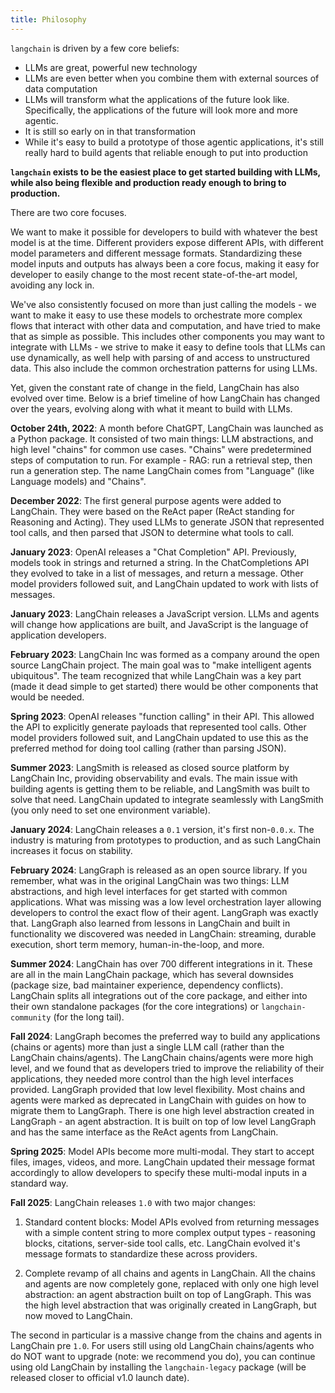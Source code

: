 ```yaml
---
title: Philosophy
---
```



<AlphaCallout />

`langchain` is driven by a few core beliefs:
- LLMs are great, powerful new technology
- LLMs are even better when you combine them with external sources of data computation
- LLMs will transform what the applications of the future look like. Specifically, the applications of the future will look more and more agentic.
- It is still so early on in that transformation
- While it's easy to build a prototype of those agentic applications, it's still really hard to build agents that reliable enough to put into production

**`langchain` exists to be the easiest place to get started building with LLMs, while also being flexible and production ready enough to bring to production.**

There are two core focuses.

We want to make it possible for developers to build with whatever the best model is at the time.
Different providers expose different APIs, with different model parameters and different message formats.
Standardizing these model inputs and outputs has always been a core focus, making it easy for developer to easily change to the most recent state-of-the-art model, avoiding any lock in.

We've also consistently focused on more than just calling the models - we want to make it easy to use these models to orchestrate more complex flows that interact with other data and computation, and have tried to make that as simple as possible.
This includes other components you may want to integrate with LLMs - we strive to make it easy to define tools that LLMs can use dynamically, as well help with parsing of and access to unstructured data.
This also include the common orchestration patterns for using LLMs.

Yet, given the constant rate of change in the field, LangChain has also evolved over time.
Below is a brief timeline of how LangChain has changed over the years, evolving along with what it meant to build with LLMs.

**October 24th, 2022**: A month before ChatGPT, LangChain was launched as a Python package.
It consisted of two main things: LLM abstractions, and high level "chains" for common use cases.
"Chains" were predetermined steps of computation to run. For example - RAG: run a retrieval step, then run a generation step.
The name LangChain comes from "Language" (like Language models) and "Chains".

**December 2022**: The first general purpose agents were added to LangChain.
They were based on the ReAct paper (ReAct standing for Reasoning and Acting).
They used LLMs to generate JSON that represented tool calls, and then parsed that JSON to determine what tools to call.

**January 2023**: OpenAI releases a "Chat Completion" API.
Previously, models took in strings and returned a string.
In the ChatCompletions API they evolved to take in a list of messages, and return a message.
Other model providers followed suit, and LangChain updated to work with lists of messages.

**January 2023**: LangChain releases a JavaScript version.
LLMs and agents will change how applications are built, and JavaScript is the language of application developers.

**February 2023**: LangChain Inc was formed as a company around the open source LangChain project.
The main goal was to "make intelligent agents ubiquitous".
The team recognized that while LangChain was a key part (made it dead simple to get started) there would be other components that would be needed.


**Spring 2023**: OpenAI releases "function calling" in their API.
This allowed the API to explicitly generate payloads that represented tool calls.
Other model providers followed suit, and LangChain updated to use this as the preferred method for doing tool calling (rather than parsing JSON).

**Summer 2023**: LangSmith is released as closed source platform by LangChain Inc, providing observability and evals.
The main issue with building agents is getting them to be reliable, and LangSmith was built to solve that need.
LangChain updated to integrate seamlessly with LangSmith (you only need to set one environment variable).

**January 2024**: LangChain releases a `0.1` version, it's first non-`0.0.x`.
The industry is maturing from prototypes to production, and as such LangChain increases it focus on stability.

**February 2024**: LangGraph is released as an open source library.
If you remember, what was in the original LangChain was two things: LLM abstractions, and high level interfaces for get started with common applications.
What was missing was a low level orchestration layer allowing developers to control the exact flow of their agent.
LangGraph was exactly that.
LangGraph also learned from lessons in LangChain and built in functionality we discovered was needed in LangChain: streaming, durable execution, short term memory, human-in-the-loop, and more.

**Summer 2024**: LangChain has over 700 different integrations in it.
These are all in the main LangChain package, which has several downsides (package size, bad maintainer experience, dependency conflicts).
LangChain splits all integrations out of the core package, and either into their own standalone packages (for the core integrations) or `langchain-community` (for the long tail).

**Fall 2024**: LangGraph becomes the preferred way to build any applications (chains or agents) more than just a single LLM call (rather than the LangChain chains/agents). The LangChain chains/agents were more high level, and we found that as developers tried to improve the reliability of their applications, they needed more control than the high level interfaces provided. LangGraph provided that low level flexibility. Most chains and agents were marked as deprecated in LangChain with guides on how to migrate them to LangGraph. There is one high level abstraction created in LangGraph - an agent abstraction. It is built on top of low level LangGraph and has the same interface as the ReAct agents from LangChain.

**Spring 2025**: Model APIs become more multi-modal.
They start to accept files, images, videos, and more.
LangChain updated their message format accordingly to allow developers to specify these multi-modal inputs in a standard way.

**Fall 2025**: LangChain releases `1.0` with two major changes:

1. Standard content blocks: Model APIs evolved from returning messages with a simple content string to more complex output types - reasoning blocks, citations, server-side tool calls, etc. LangChain evolved it's message formats to standardize these across providers.

2. Complete revamp of all chains and agents in LangChain. All the chains and agents are now completely gone, replaced with only one high level abstraction: an agent abstraction built on top of LangGraph. This was the high level abstraction that was originally created in LangGraph, but now moved to LangChain.

The second in particular is a massive change from the chains and agents in LangChain pre `1.0`.
For users still using old LangChain chains/agents who do NOT want to upgrade (note: we recommend you do), you can continue using old LangChain by installing the `langchain-legacy` package (will be released closer to official v1.0 launch date).